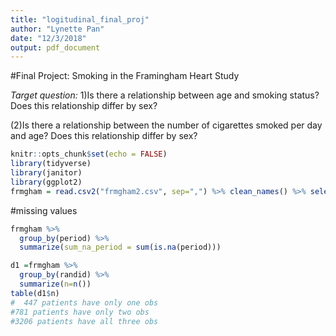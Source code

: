 ```yaml
---
title: "logitudinal_final_proj"
author: "Lynette Pan"
date: "12/3/2018"
output: pdf_document
---
```


#Final Project: Smoking in the Framingham Heart Study

*Target question: *
1)Is there a relationship between age and smoking status?  Does this relationship differ by sex? 

(2)Is there a relationship between the number of cigarettes smoked per day and age?  Does this relationship differ by sex? 


```r
knitr::opts_chunk$set(echo = FALSE)
library(tidyverse)
library(janitor)
library(ggplot2)
frmgham = read.csv2("frmgham2.csv", sep=",") %>% clean_names() %>% select(cursmoke, everything())

```

#missing values
```r
frmgham %>% 
  group_by(period) %>% 
  summarize(sum_na_period = sum(is.na(period)))

d1 =frmgham %>% 
  group_by(randid) %>% 
  summarize(n=n())
table(d1$n)
#  447 patients have only one obs
#781 patients have only two obs
#3206 patients have all three obs
```

